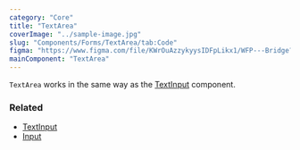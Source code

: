 ```yaml
---
category: "Core"
title: "TextArea"
coverImage: "../sample-image.jpg"
slug: "Components/Forms/TextArea/tab:Code"
figma: "https://www.figma.com/file/KWrOuAzzykyysIDFpLikx1/WFP---Bridge?type=design&node-id=130%3A2249&mode=design&t=eFfGsO7k7LGjWFwo-1"
mainComponent: "TextArea"
---
```


`TextArea` works in the same way as the [TextInput](../textinput/code) component.

### Related

- [TextInput](./textinput)
- [Input](./input)
